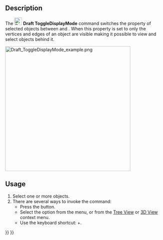<languages/>

{{Docnav
|[[Draft_AddConstruction|AddConstruction]]
|[[Draft_WorkingPlaneProxy|WorkingPlaneProxy]]
|[[Draft_Workbench|Draft]]
|IconL=Draft_AddConstruction.svg
|IconR=Draft_WorkingPlaneProxy.svg
|IconC=Workbench_Draft.svg
}}

<div class="mw-translate-fuzzy">
{{GuiCommand/ru
|Name=Draft ToggleDisplayMode
|Name/ru=Draft ToggleDisplayMode
|MenuLocation=Черчение -> Утилиты -> Переключить режим отображения
|Workbenches=[[Draft_Workbench/ru|Draft]], [[Arch_Workbench/ru|Arch]]
|Shortcut={{KEY|Shift}}+{{KEY|Space}}
}}
</div>

==Description== 

The [[Image:Draft_ToggleDisplayMode.svg|24px]] '''Draft ToggleDisplayMode''' command switches the {{PropertyView|Display Mode}} property of selected objects between {{Value|Flat Lines}} and {{Value|Wireframe}}. When this property is set to {{Value|Wireframe}} only the vertices and edges of an object are visible making it possible to view and select objects behind it.

[[Image:Draft_ToggleDisplayMode_example.png|400px]]
{{Caption|On the left the larger cube obstructs the cube behind it. On the right the Display Mode of the larger cube is set to Wireframe making it possible to select a face belonging to the smaller cube.}}

==Usage== 

# Select one or more objects.
# There are several ways to invoke the command:
#* Press the {{Button|[[Image:Draft_ToggleDisplayMode.svg|16px]] [[Draft_ToggleDisplayMode|Toggle Wireframe]]}} button.
#* Select the {{MenuCommand|Utilities → [[Image:Draft_ToggleDisplayMode.svg|16px]] Toggle Wireframe}} option from the menu, or from the [[Tree_View|Tree View]] or [[3D_View|3D View]] context menu.
#* Use the keyboard shortcut: {{KEY|Shift}}+{{KEY|Space}}.


{{Docnav
|[[Draft_AddConstruction|AddConstruction]]
|[[Draft_WorkingPlaneProxy|WorkingPlaneProxy]]
|[[Draft_Workbench|Draft]]
|IconL=Draft_AddConstruction.svg
|IconR=Draft_WorkingPlaneProxy.svg
|IconC=Workbench_Draft.svg
}}

{{Draft Tools navi{{#translation:}}}}
{{Userdocnavi{{#translation:}}}}
